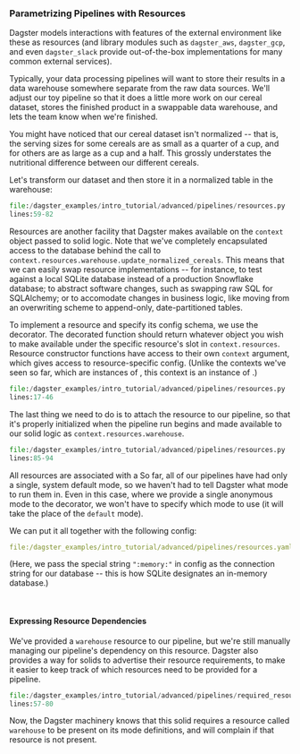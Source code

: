 
### Parametrizing Pipelines with Resources

Dagster models interactions with features of the external environment
like these as resources (and library modules such as `dagster_aws`,
`dagster_gcp`, and even `dagster_slack` provide out-of-the-box
implementations for many common external services).

Typically, your data processing pipelines will want to store their
results in a data warehouse somewhere separate from the raw data
sources. We'll adjust our toy pipeline so that it does a little more
work on our cereal dataset, stores the finished product in a swappable
data warehouse, and lets the team know when we're finished.

You might have noticed that our cereal dataset isn't normalized --
that is, the serving sizes for some cereals are as small as a quarter of
a cup, and for others are as large as a cup and a half. This grossly
understates the nutritional difference between our different cereals.

Let's transform our dataset and then store it in a normalized table in
the warehouse:

```python literalinclude showLines startLine=59 emphasize-lines=18 caption=resources.py
file:/dagster_examples/intro_tutorial/advanced/pipelines/resources.py
lines:59-82
```

Resources are another facility that Dagster makes available on the
`context` object passed to solid logic. Note that we've completely
encapsulated access to the database behind the call to
`context.resources.warehouse.update_normalized_cereals`. This means that
we can easily swap resource implementations -- for instance, to test
against a local SQLite database instead of a production Snowflake
database; to abstract software changes, such as swapping raw SQL for
SQLAlchemy; or to accomodate changes in business logic, like moving from
an overwriting scheme to append-only, date-partitioned tables.

To implement a resource and specify its config schema, we use the <PyObject module="dagster" object="resource" displayText="@resource" /> decorator. The decorated function should return whatever object you wish to make available under the specific resource's slot in
`context.resources`. Resource constructor functions have access to their
own `context` argument, which gives access to resource-specific config.
(Unlike the contexts we've seen so far, which are instances of <PyObject module="dagster" object="SystemComputeExecutionContext" />, this
context is an instance of <PyObject module="dagster" object="InitResourceContext" />.)

```python literalinclude showLines startLine=17 emphasize-lines=28-30 caption=resources.py
file:/dagster_examples/intro_tutorial/advanced/pipelines/resources.py
lines:17-46
```

The last thing we need to do is to attach the resource to our pipeline,
so that it's properly initialized when the pipeline run begins and made
available to our solid logic as `context.resources.warehouse`.

```python literalinclude showLines startLine=85 emphasize-lines=2-6 caption=resources.py
file:/dagster_examples/intro_tutorial/advanced/pipelines/resources.py
lines:85-94
```

All resources are associated with a <PyObject module="dagster" object="ModeDefinition" /> So far,
all of our pipelines have had only a single, system default mode, so we haven't had to tell Dagster what mode to run
them in. Even in this case, where we provide a single anonymous mode to
the <PyObject module="dagster" object="pipeline" displayText="@pipeline" /> decorator,
we won't have to specify which mode to use (it will take the place of the `default` mode).

We can put it all together with the following config:

```YAML literalinclude emphasize-lines=1-4 caption=resources.yaml
file:/dagster_examples/intro_tutorial/advanced/pipelines/resources.yaml
```

(Here, we pass the special string `":memory:"` in config as the
connection string for our database -- this is how SQLite designates an
in-memory database.)

<br />

#### Expressing Resource Dependencies

We've provided a `warehouse` resource to our pipeline, but we're still
manually managing our pipeline's dependency on this resource. Dagster
also provides a way for solids to advertise their resource requirements,
to make it easier to keep track of which resources need to be provided
for a pipeline.

```python literalinclude showLines startLine=57 emphasize-lines=1 caption=required_resources.py
file:/dagster_examples/intro_tutorial/advanced/pipelines/required_resources.py
lines:57-80
```

Now, the Dagster machinery knows that this solid requires a resource
called `warehouse` to be present on its mode definitions, and will
complain if that resource is not present.
